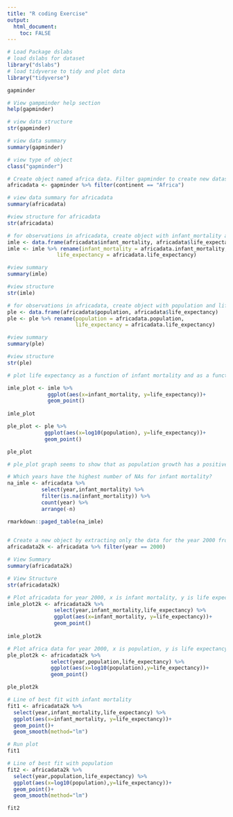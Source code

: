 ```yaml
---
title: "R coding Exercise"
output: 
  html_document:
    toc: FALSE
---
```

```r
# Load Package dslabs
# load dslabs for dataset
library("dslabs")
# load tidyverse to tidy and plot data
library("tidyverse")
```

```r
gapminder

# View gampminder help section
help(gapminder)

# view data structure
str(gapminder)

# view data summary     
summary(gapminder)

# view type of object
class("gapminder")
```

```r
# Create object named africa data. Filter gapminder to create new dataset with only African countries.
africadata <- gapminder %>% filter(continent == "Africa")

# view data summary for africadata
summary(africadata)

#view structure for africadata
str(africadata)
```

```r
# for observations in africadata, create object with infant_mortality and life_expectancy, only
imle <- data.frame(africadata$infant_mortality, africadata$life_expectancy)
imle <- imle %>% rename(infant_mortality = africadata.infant_mortality,
                life_expectancy = africadata.life_expectancy)

#view summary
summary(imle)

#view structure
str(imle)
```

```r
# for observations in africadata, create object with population and life_expectancy, only
ple <- data.frame(africadata$population, africadata$life_expectancy)
ple <- ple %>% rename(population = africadata.population,
                      life_expectancy = africadata.life_expectancy)

#view summary
summary(ple)

#view structure
str(ple)
```

```r
# plot life expectancy as a function of infant mortality and as a function of population size

imle_plot <- imle %>% 
             ggplot(aes(x=infant_mortality, y=life_expectancy))+
             geom_point()
         
imle_plot         
```

```r
ple_plot <- ple %>% 
            ggplot(aes(x=log10(population), y=life_expectancy))+
            geom_point()

ple_plot
```

```r
# ple_plot graph seems to show that as population growth has a positive correlation with life expectancy. Each individual streak represents a different country

# Which years have the highest number of NAs for infant mortality?
na_imle <- africadata %>% 
           select(year,infant_mortality) %>% 
           filter(is.na(infant_mortality)) %>% 
           count(year) %>% 
           arrange(-n)

rmarkdown::paged_table(na_imle)           
           
```

```r
# Create a new object by extracting only the data for the year 2000 from the africadata object
africadata2k <- africadata %>% filter(year == 2000)

# View Summary
summary(africadata2k)

# View Structure
str(africadata2k)
```

```r
# Plot africadata for year 2000, x is infant mortality, y is life expectancy
imle_plot2k <- africadata2k %>% 
               select(year,infant_mortality,life_expectancy) %>%
               ggplot(aes(x=infant_mortality, y=life_expectancy))+
               geom_point()
         
imle_plot2k         
```


```r
# Plot africa data for year 2000, x is population, y is life expectancy
ple_plot2k <- africadata2k %>%
              select(year,population,life_expectancy) %>%
              ggplot(aes(x=log10(population),y=life_expectancy))+
              geom_point()

ple_plot2k
```

```r
# Line of best fit with infant mortality
fit1 <- africadata2k %>% 
  select(year,infant_mortality,life_expectancy) %>%
  ggplot(aes(x=infant_mortality, y=life_expectancy))+
  geom_point()+
  geom_smooth(method="lm")

# Run plot
fit1             
```

```r
# Line of best fit with population
fit2 <- africadata2k %>%
  select(year,population,life_expectancy) %>%
  ggplot(aes(x=log10(population),y=life_expectancy))+
  geom_point()+
  geom_smooth(method="lm")

fit2
```
